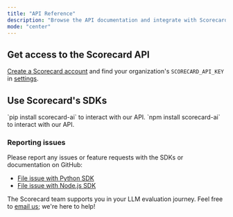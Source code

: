 ```yaml
---
title: "API Reference"
description: "Browse the API documentation and integrate with Scorecard's API endpoints."
mode: "center"
---
```


## Get access to the Scorecard API

[Create a Scorecard account](https://accounts.scorecard.io/sign-up?redirect_url=https%3A%2F%2Fapp.scorecard.io%2F) and find your organization's `SCORECARD_API_KEY` in [settings](https://app.scorecard.io/settings).

## Use Scorecard's SDKs

<CardGroup cols={3}>
  <Card title="Python SDK" icon="python" href="https://github.com/scorecard-ai/scorecard-python">
    `pip install scorecard-ai` to interact with our API.
  </Card>

  <Card title="Node.js SDK" icon="node-js" href="https://github.com/scorecard-ai/scorecard-node">
    `npm install scorecard-ai` to interact with our API.
  </Card>
</CardGroup>

### Reporting issues

Please report any issues or feature requests with the SDKs or documentation on GitHub:

* [File issue with Python SDK](https://github.com/scorecard-ai/scorecard-python/issues)
* [File issue with Node.js SDK](https://github.com/scorecard-ai/scorecard-node/issues)

The Scorecard team supports you in your LLM evaluation journey. Feel free to [email us](mailto:team@scorecard.io); we're here to help!
